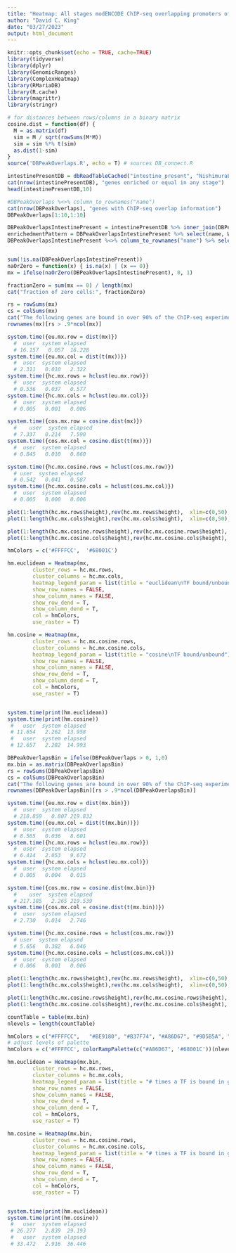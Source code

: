 ```yaml
---
title: "Heatmap: All stages modENCODE ChIP-seq overlapping promoters of cell sorted intestine RNA-seq"
author: "David C. King"
date: "03/27/2023"
output: html_document
---
```


```r
knitr::opts_chunk$set(echo = TRUE, cache=TRUE)
library(tidyverse)
library(dplyr)
library(GenomicRanges)
library(ComplexHeatmap)
library(RMariaDB)
library(R.cache)
library(magrittr)
library(stringr)

# for distances between rows/columns in a binary matrix
cosine.dist = function(df) { 
  M = as.matrix(df)
  sim = M / sqrt(rowSums(M*M))
  sim = sim %*% t(sim)
  as.dist(1-sim)
}
source('DBPeakOverlaps.R', echo = T) # sources DB_connect.R
```

```r
intestinePresentDB = dbReadTableCached("intestine_present", "NishimuraLab")
cat(nrow(intestinePresentDB), "genes enriched or equal in any stage")
head(intestinePresentDB,10)
```

```r
#DBPeakOverlaps %<>% column_to_rownames("name")
cat(nrow(DBPeakOverlaps), "genes with ChIP-seq overlap information")
DBPeakOverlaps[1:10,1:10]
```

```r
DBPeakOverlapsIntestinePresent = intestinePresentDB %>% inner_join(DBPeakOverlaps, by = "name")
enrichedmentPattern = DBPeakOverlapsIntestinePresent %>% select(name, WBID, embryo, L1, L3)
DBPeakOverlapsIntestinePresent %<>% column_to_rownames("name") %>% select(-WBID, -embryo, -L1, -L3)


sum(!is.na(DBPeakOverlapsIntestinePresent))
naOrZero = function(x) { is.na(x) | (x == 0)}
mx = ifelse(naOrZero(DBPeakOverlapsIntestinePresent), 0, 1)

```


```r

fractionZero = sum(mx == 0) / length(mx)
cat("fraction of zero cells:", fractionZero)
```


```r


rs = rowSums(mx)
cs = colSums(mx)
cat("The following genes are bound in over 90% of the ChIP-seq experiments:")
rownames(mx)[rs > .9*ncol(mx)]
```

```r
system.time({eu.mx.row = dist(mx)})
  #  user  system elapsed 
  # 16.157   0.057  16.228 
system.time({eu.mx.col = dist(t(mx))})
  #  user  system elapsed 
  # 2.311   0.010   2.322 
system.time({hc.mx.rows = hclust(eu.mx.row)})
  #  user  system elapsed 
  # 0.536   0.037   0.577 
system.time({hc.mx.cols = hclust(eu.mx.col)})
  #  user  system elapsed 
  # 0.005   0.001   0.006
```

```r
system.time({cos.mx.row = cosine.dist(mx)})
  #    user  system elapsed 
  # 7.337   0.214   7.590 
system.time({cos.mx.col = cosine.dist(t(mx))})
  #  user  system elapsed 
  # 0.845   0.010   0.860 

system.time({hc.mx.cosine.rows = hclust(cos.mx.row)})
  # user  system elapsed 
  # 0.542   0.041   0.587 
system.time({hc.mx.cosine.cols = hclust(cos.mx.col)})
  #  user  system elapsed 
  # 0.005   0.000   0.006 
```
```r
plot(1:length(hc.mx.rows$height),rev(hc.mx.rows$height),  xlim=c(0,50), main="scree for euclidean rows")
plot(1:length(hc.mx.cols$height),rev(hc.mx.cols$height),  xlim=c(0,50), main="scree for euclidean columns")

plot(1:length(hc.mx.cosine.rows$height),rev(hc.mx.cosine.rows$height),  xlim=c(0,50), main="scree for cosine rows")
plot(1:length(hc.mx.cosine.cols$height),rev(hc.mx.cosine.cols$height),  xlim=c(0,50), main="scree for cosine columns")
```

```r

hmColors = c('#FFFFCC',  '#68001C')

hm.euclidean = Heatmap(mx, 
        cluster_rows = hc.mx.rows, 
        cluster_columns = hc.mx.cols, 
        heatmap_legend_param = list(title = "euclidean\nTF bound/unbound"),
        show_row_names = FALSE, 
        show_column_names = FALSE, 
        show_row_dend = T,
        show_column_dend = T,
        col = hmColors,
        use_raster = T)

hm.cosine = Heatmap(mx, 
        cluster_rows = hc.mx.cosine.rows, 
        cluster_columns = hc.mx.cosine.cols, 
        heatmap_legend_param = list(title = "cosine\nTF bound/unbound"),
        show_row_names = FALSE, 
        show_column_names = FALSE, 
        show_row_dend = T,
        show_column_dend = T,
        col = hmColors,
        use_raster = T)


system.time(print(hm.euclidean))
system.time(print(hm.cosine)) 
 #   user  system elapsed 
 # 11.654   2.262  13.958 
 #   user  system elapsed 
 # 12.657   2.282  14.993 
```
```r
DBPeakOverlapsBin = ifelse(DBPeakOverlaps > 0, 1,0)
mx.bin = as.matrix(DBPeakOverlapsBin)
rs = rowSums(DBPeakOverlapsBin)
cs = colSums(DBPeakOverlapsBin)
cat("The following genes are bound in over 90% of the ChIP-seq experiments:")
rownames(DBPeakOverlapsBin)[rs > .9*ncol(DBPeakOverlapsBin)]
```

```r
system.time({eu.mx.row = dist(mx.bin)})
  #  user  system elapsed 
  # 218.859   0.807 219.832
system.time({eu.mx.col = dist(t(mx.bin))})
  #  user  system elapsed 
  # 8.565   0.036   8.601 
system.time({hc.mx.rows = hclust(eu.mx.row)})
  #  user  system elapsed 
  # 6.414   2.053   9.672 
system.time({hc.mx.cols = hclust(eu.mx.col)})
  #  user  system elapsed 
  # 0.005   0.004   0.015 
```

```r
system.time({cos.mx.row = cosine.dist(mx.bin)})
  #    user  system elapsed 
  # 217.185   2.265 219.539 
system.time({cos.mx.col = cosine.dist(t(mx.bin))})
  #  user  system elapsed 
  # 2.730   0.014   2.746 

system.time({hc.mx.cosine.rows = hclust(cos.mx.row)})
  # user  system elapsed 
  # 5.656   0.382   6.046 
system.time({hc.mx.cosine.cols = hclust(cos.mx.col)})
  #  user  system elapsed 
  # 0.006   0.001   0.006 
```
```r
plot(1:length(hc.mx.rows$height),rev(hc.mx.rows$height),  xlim=c(0,50), main="scree for euclidean rows")
plot(1:length(hc.mx.cols$height),rev(hc.mx.cols$height),  xlim=c(0,50), main="scree for euclidean columns")

plot(1:length(hc.mx.cosine.rows$height),rev(hc.mx.cosine.rows$height),  xlim=c(0,50), main="scree for cosine rows")
plot(1:length(hc.mx.cosine.cols$height),rev(hc.mx.cosine.cols$height),  xlim=c(0,50), main="scree for cosine columns")
```

```r
countTable = table(mx.bin)
nlevels = length(countTable)

hmColors = c("#FFFFCC",   "#BE9180", "#B37F74", "#A86D67", "#9D5B5A", "#93484E", "#883641",  "#7D2435", "#721228", "#68001C")
# adjust levels of palette
hmColors = c('#FFFFCC', colorRampPalette(c("#A86D67", '#68001C'))(nlevels-1))

hm.euclidean = Heatmap(mx.bin, 
        cluster_rows = hc.mx.rows, 
        cluster_columns = hc.mx.cols, 
        heatmap_legend_param = list(title = "# times a TF is bound in gene promoter"),
        show_row_names = FALSE, 
        show_column_names = FALSE, 
        show_row_dend = T,
        show_column_dend = T,
        col = hmColors,
        use_raster = T)

hm.cosine = Heatmap(mx.bin, 
        cluster_rows = hc.mx.cosine.rows, 
        cluster_columns = hc.mx.cosine.cols, 
        heatmap_legend_param = list(title = "# times a TF is bound in gene promoter"),
        show_row_names = FALSE, 
        show_column_names = FALSE, 
        show_row_dend = T,
        show_column_dend = T,
        col = hmColors,
        use_raster = T)


system.time(print(hm.euclidean))
system.time(print(hm.cosine)) 
 #   user  system elapsed 
 # 26.277   2.839  29.193 
 #   user  system elapsed 
 # 33.472   2.916  36.446 
```


